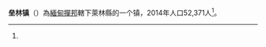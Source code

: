 '''垒林镇'''（{{lang-my|လွိုင်လင်မြို့နယ်}}）為[[緬甸|緬甸]][[撣邦|撣邦]]轄下萊林縣的一个镇，2014年人口52,371人<ref name="citypopulation"/>。

{{Infobox settlement
|name = 垒林镇
|settlement_type = [[撣邦|撣邦]]行政區
|image_skyline = 
|image_map = 
|map_caption = 
|subdivision_type = 國家
|subdivision_name = {{flag|Myanmar}}
|subdivision_type1 = 省邦
|subdivision_name1 = [[撣邦|撣邦]]
|unit_pref = 
|area_total_km2 = 
|population_as_of = 2014
|population_footnotes =<ref name="citypopulation">[http://www.citypopulation.de/php/myanmar-admin.php MYANMAR: Administrative Division]. Citypopulation. 2015-11-14</ref>
|population = 565,162
|population_density_km2 = 
|latd=20|latm=55|lats=30|latNS=N
|longd=97|longm=33|longs=15|longEW=E
|coordinates_display = inline,title
|coordinates_region = MM
|pushpin_map = Burma
|elevation_footnotes = <ref>[[Google_Earth|Google Earth]]</ref>
|elevation_ft = 
|elevation_m = 1,352
|timezone = [[Myanmar_Standard_Time|MST]]
|utc_offset = +6:30
|website =
}}